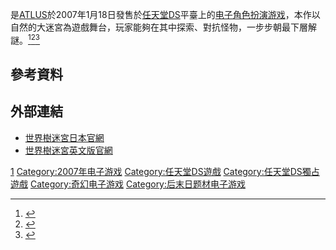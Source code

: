 {{NoteTA
| G1=Games
}}
{{Infobox VG
| title =世界樹迷宮
| image =
| caption =
| japanese =世界樹の迷宮
| english =Etrian Odyssey
| genre =[[电子角色扮演游戏|角色扮演]]（RPG）
| platform =[[任天堂DS|任天堂DS]]
| developer =[[ATLUS|ATLUS]]、[[Lancarse|Lancarse]]
| publisher = Atlus
| series = [[世界树的迷宫系列|世界树的迷宫系列]]
| engine =
| modes =单人
| released ={{vgrelease|JP|2007年1月18日|NA|2007年5月15日<ref>{{Cite web|url=http://www.ign.com/games/etrian-odyssey/nds-851565|title=Etrian Odyssey - Nintendo DS - IGN|date=2007-05-15|access-date=2014-01-08|archive-date=2017-01-13|archive-url=https://web.archive.org/web/20170113055557/http://www.ign.com/games/etrian-odyssey/nds-851565}}</ref>}} 
}}

{{vgname|世界樹迷宮|ja=世界樹の迷宮|en=Etrian Odyssey}}是[[ATLUS|ATLUS]]於2007年1月18日發售於[[任天堂DS|任天堂DS]]平臺上的[[电子角色扮演游戏|电子角色扮演游戏]]，本作以自然的大迷宮為遊戲舞台，玩家能夠在其中探索、對抗怪物，一步步朝最下層解謎。<ref>{{Cite web|url=http://www.inside-games.jp/article/2013/12/28/73232.html|title=『世界樹の迷宮』が、カードゲームに！ ─ ドイツゲーム大賞などを受賞したドミニオンとのコラボレーション発表|date=2013-12-28|access-date=2014-01-08|archive-date=2020-11-16|archive-url=https://web.archive.org/web/20201116061548/https://www.inside-games.jp/article/2013/12/28/73232.html}}</ref><ref>{{Cite web|url=http://www.famitsu.com/game/coming/2006/11/21/104,1164091076,63454,0,0.html|title=RPGの原点をその手で感じろ！　『世界樹の迷宮』|date=2006-11-27|access-date=2014-01-08|archive-date=2020-11-17|archive-url=https://web.archive.org/web/20201117091124/https://www.famitsu.com/game/coming/2006/11/21/104,1164091076,63454,0,0.html}}</ref><ref>{{Cite web|url=http://www.famitsu.com/interview/article/2006/06/23/668,1151049392,55508,0,0.html|title=『世界樹の迷宮』のディレクター新納一哉氏にインタビュー！|date=2006-07-07|access-date=2014-01-08|archive-date=2021-05-09|archive-url=https://web.archive.org/web/20210509155718/https://www.famitsu.com/interview/article/2006/06/23/668,1151049392,55508,0,0.html}}</ref>

== 參考資料 ==
{{Reflist}}

== 外部連結 ==
* [http://sekaiju.atlus.co.jp/index.html 世界樹迷宮日本官網]{{Wayback|url=http://sekaiju.atlus.co.jp/index.html |date=20170203093537 }}
* [https://web.archive.org/web/20150923175935/http://www.atlus.com/etrian/index.html 世界樹迷宮英文版官網]
{{rpg-videogame-stub}}
{{世界树的迷宫系列}}

{{DEFAULTSORT:Sekaiju no Meikyuu}}
[[Category:世界树的迷宫系列|1]]
[[Category:2007年电子游戏|Category:2007年电子游戏]]
[[Category:任天堂DS遊戲|Category:任天堂DS遊戲]]
[[Category:任天堂DS獨占遊戲|Category:任天堂DS獨占遊戲]]
[[Category:奇幻电子游戏|Category:奇幻电子游戏]]
[[Category:后末日题材电子游戏|Category:后末日题材电子游戏]]